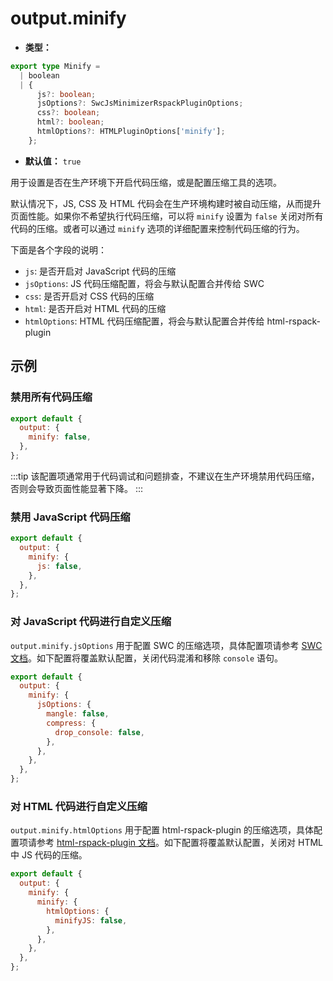 # output.minify

- **类型：**

```ts
export type Minify =
  | boolean
  | {
      js?: boolean;
      jsOptions?: SwcJsMinimizerRspackPluginOptions;
      css?: boolean;
      html?: boolean;
      htmlOptions?: HTMLPluginOptions['minify'];
    };
```

- **默认值：** `true`

用于设置是否在生产环境下开启代码压缩，或是配置压缩工具的选项。

默认情况下，JS, CSS 及 HTML 代码会在生产环境构建时被自动压缩，从而提升页面性能。如果你不希望执行代码压缩，可以将 `minify` 设置为 `false` 关闭对所有代码的压缩。或者可以通过 `minify` 选项的详细配置来控制代码压缩的行为。

下面是各个字段的说明：

- `js`: 是否开启对 JavaScript 代码的压缩
- `jsOptions`: JS 代码压缩配置，将会与默认配置合并传给 SWC
- `css`: 是否开启对 CSS 代码的压缩
- `html`: 是否开启对 HTML 代码的压缩
- `htmlOptions`: HTML 代码压缩配置，将会与默认配置合并传给 html-rspack-plugin

## 示例

### 禁用所有代码压缩

```js
export default {
  output: {
    minify: false,
  },
};
```

:::tip
该配置项通常用于代码调试和问题排查，不建议在生产环境禁用代码压缩，否则会导致页面性能显著下降。
:::

### 禁用 JavaScript 代码压缩

```js
export default {
  output: {
    minify: {
      js: false,
    },
  },
};
```

### 对 JavaScript 代码进行自定义压缩

`output.minify.jsOptions` 用于配置 SWC 的压缩选项，具体配置项请参考 [SWC 文档](https://swc.rs/docs/configuration/minification#configuration)。如下配置将覆盖默认配置，关闭代码混淆和移除 `console` 语句。

```js
export default {
  output: {
    minify: {
      jsOptions: {
        mangle: false,
        compress: {
          drop_console: false,
        },
      },
    },
  },
};
```

### 对 HTML 代码进行自定义压缩

`output.minify.htmlOptions` 用于配置 html-rspack-plugin 的压缩选项，具体配置项请参考 [html-rspack-plugin 文档](https://github.com/rspack-contrib/html-rspack-plugin)。如下配置将覆盖默认配置，关闭对 HTML 中 JS 代码的压缩。

```js
export default {
  output: {
    minify: {
      minify: {
        htmlOptions: {
          minifyJS: false,
        },
      },
    },
  },
};
```
